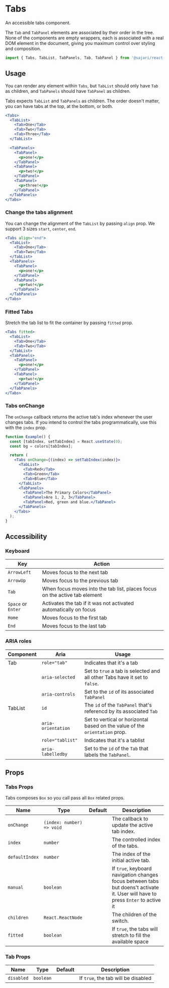 
<SEO title="Tabs" description="An accessible Tabs component for your application" />

# Tabs

An accessible tabs component.

The `Tab` and `TabPanel` elements are associated by their order in the tree.
None of the components are empty wrappers, each is associated with a real DOM
element in the document, giving you maximum control over styling and
composition.

```js
import { Tabs, TabList, TabPanels, Tab, TabPanel } from '@sajari/react-components';
```

## Usage

You can render any element within `Tabs`, but `TabList` should only have `Tab`
as children, and `TabPanels` should have `TabPanel` as children.

Tabs expects `TabList` and `TabPanels` as children. The order doesn't matter,
you can have tabs at the top, at the bottom, or both.

```jsx
<Tabs>
  <TabList>
    <Tab>One</Tab>
    <Tab>Two</Tab>
    <Tab>Three</Tab>
  </TabList>

  <TabPanels>
    <TabPanel>
      <p>one!</p>
    </TabPanel>
    <TabPanel>
      <p>two!</p>
    </TabPanel>
    <TabPanel>
      <p>three!</p>
    </TabPanel>
  </TabPanels>
</Tabs>
```

### Change the tabs alignment

You can change the alignment of the `TabList` by passing `align` prop. We
support 3 sizes `start`, `center`, `end`.

```jsx
<Tabs align="end">
  <TabList>
    <Tab>One</Tab>
    <Tab>Two</Tab>
  </TabList>
  <TabPanels>
    <TabPanel>
      <p>one!</p>
    </TabPanel>
    <TabPanel>
      <p>two!</p>
    </TabPanel>
  </TabPanels>
</Tabs>
```

### Fitted Tabs

Stretch the tab list to fit the container by passing `fitted` prop.

```jsx
<Tabs fitted>
  <TabList>
    <Tab>One</Tab>
    <Tab>Two</Tab>
  </TabList>
  <TabPanels>
    <TabPanel>
      <p>one!</p>
    </TabPanel>
    <TabPanel>
      <p>two!</p>
    </TabPanel>
  </TabPanels>
</Tabs>
```

### Tabs onChange

The `onChange` callback returns the active tab's index whenever the user changes
tabs. If you intend to control the tabs programmatically, use this with the
`index` prop.

```jsx
function Example() {
  const [tabIndex, setTabIndex] = React.useState(0);
  const bg = colors[tabIndex];

  return (
    <Tabs onChange={(index) => setTabIndex(index)}>
      <TabList>
        <Tab>Red</Tab>
        <Tab>Green</Tab>
        <Tab>Blue</Tab>
      </TabList>
      <TabPanels>
        <TabPanel>The Primary Colors</TabPanel>
        <TabPanel>Are 1, 2, 3</TabPanel>
        <TabPanel>Red, green and blue.</TabPanel>
      </TabPanels>
    </Tabs>
  );
}
```

## Accessibility

### Keyboard

| Key                | Action                                                                     |
| ------------------ | -------------------------------------------------------------------------- |
| `ArrowLeft`        | Moves focus to the next tab                                                |
| `ArrowUp`          | Moves focus to the previous tab                                            |
| `Tab`              | When focus moves into the tab list, places focus on the active tab element |
| `Space` or `Enter` | Activates the tab if it was not activated automatically on focus           |
| `Home`             | Moves focus to the first tab                                               |
| `End`              | Moves focus to the last tab                                                |

### ARIA roles

| Component | Aria               | Usage                                                                       |
| --------- | ------------------ | --------------------------------------------------------------------------- |
| Tab       | `role="tab"`       | Indicates that it's a tab                                                   |
|           | `aria-selected`    | Set to `true` a tab is selected and all other Tabs have it set to `false`.  |
|           | `aria-controls`    | Set to the `id` of its associated `TabPanel`                                |
| TabList   | `id`               | The `id` of the `TabPanel` that's referencd by its associated `Tab`         |
|           | `aria-orientation` | Set to vertical or horizontal based on the value of the `orientation` prop. |
|           | `role="tablist"`   | Indicates that it's a tablist                                               |
|           | `aria-labelledby`  | Set to the `id` of the `Tab` that labels the `TabPanel`.                    |

## Props

### Tabs Props

Tabs composes `Box` so you call pass all `Box` related props.

| Name           | Type                      | Default | Description                                                                                                                     |
| -------------- | ------------------------- | ------- | ------------------------------------------------------------------------------------------------------------------------------- |
| `onChange`     | `(index: number) => void` |         | The callback to update the active tab index.                                                                                    |
| `index`        | `number`                  |         | The controlled index of the tabs.                                                                                               |
| `defaultIndex` | `number`                  |         | The index of the initial active tab.                                                                                            |
| `manual`       | `boolean`                 |         | If `true`, keyboard navigation changes focus between tabs but doens't activate it. User will have to press `Enter` to active it |
| `children`     | `React.ReactNode`         |         | The children of the switch.                                                                                                     |
| `fitted`       | `boolean`                 |         | If `true`, the tabs will stretch to fill the available space                                                                    |

### Tab Props

| Name       | Type      | Default | Description                         |
| ---------- | --------- | ------- | ----------------------------------- |
| `disabled` | `boolean` |         | If `true`, the tab will be disabled |
